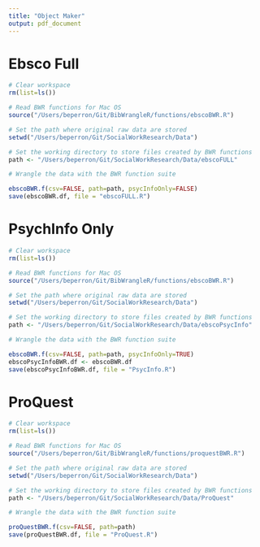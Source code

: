 ```yaml
---
title: "Object Maker"
output: pdf_document
---
```


# Ebsco Full

```r
# Clear workspace
rm(list=ls())

# Read BWR functions for Mac OS
source("/Users/beperron/Git/BibWrangleR/functions/ebscoBWR.R")

# Set the path where original raw data are stored
setwd("/Users/beperron/Git/SocialWorkResearch/Data")

# Set the working directory to store files created by BWR functions
path <- "/Users/beperron/Git/SocialWorkResearch/Data/ebscoFULL"

# Wrangle the data with the BWR function suite

ebscoBWR.f(csv=FALSE, path=path, psycInfoOnly=FALSE)
save(ebscoBWR.df, file = "ebscoFULL.R")
```

# PsychInfo Only

```r
# Clear workspace
rm(list=ls())

# Read BWR functions for Mac OS
source("/Users/beperron/Git/BibWrangleR/functions/ebscoBWR.R")

# Set the path where original raw data are stored
setwd("/Users/beperron/Git/SocialWorkResearch/Data")

# Set the working directory to store files created by BWR functions
path <- "/Users/beperron/Git/SocialWorkResearch/Data/ebscoPsycInfo"

# Wrangle the data with the BWR function suite

ebscoBWR.f(csv=FALSE, path=path, psycInfoOnly=TRUE)
ebscoPsycInfoBWR.df <- ebscoBWR.df
save(ebscoPsycInfoBWR.df, file = "PsycInfo.R")
```

# ProQuest

```r
# Clear workspace
rm(list=ls())

# Read BWR functions for Mac OS
source("/Users/beperron/Git/BibWrangleR/functions/proquestBWR.R")

# Set the path where original raw data are stored
setwd("/Users/beperron/Git/SocialWorkResearch/Data")

# Set the working directory to store files created by BWR functions
path <- "/Users/beperron/Git/SocialWorkResearch/Data/ProQuest"

# Wrangle the data with the BWR function suite

proQuestBWR.f(csv=FALSE, path=path)
save(proQuestBWR.df, file = "ProQuest.R")
```









